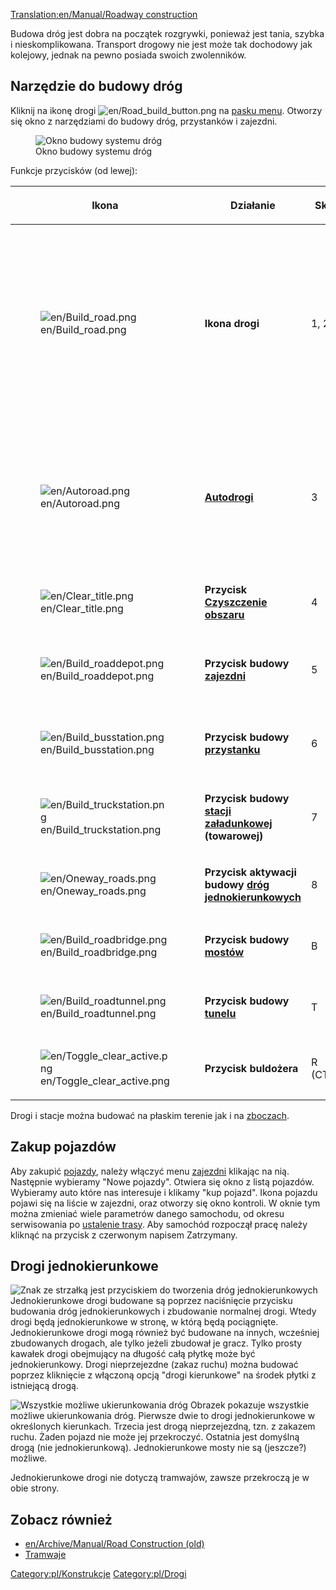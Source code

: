 [[Translation:en/Manual/Roadway construction]]
{{pl/Spis treści}}



Budowa dróg jest dobra na początek rozgrywki, ponieważ jest tania, szybka i nieskomplikowana. Transport drogowy nie jest może tak dochodowy jak kolejowy, jednak na pewno posiada swoich zwolenników. 
  

==Narzędzie do budowy dróg==
Kliknij na ikonę drogi [[File:en/Road build button.png]] na [[pl/Manual/Interfejs gry#Pasek Menu|pasku menu]]. Otworzy się okno z narzędziami do budowy dróg, przystanków i zajezdni. 

[[File:en/Road constructionnew.png|none|frame|Okno budowy systemu dróg]]

Funkcje przycisków (od lewej):
{| {{en/Wikitable}}
|- style="background:#efefef"
!width='46'|Ikona
!width='150'|Działanie
!Skrót
!Komentarz
|-
|[[File:en/Build road.png]]
|'''Ikona drogi'''||1, 2||Po zaznaczeniu pozwala zbudować drogę we wskazanym miejscu. Jest możliwość budowy przy użyciu opcji "kliknij i przeciągnij". Można również zbudować pół drogi na jednym kafelku. 
|-
|[[File:en/Autoroad.png]]||'''[[pl/Autodrogi|Autodrogi]]'''||3|| Bardzo pomocna funkcja, umożliwiająca budowę drogi w każdym kierunku. W połączeniu z przyciskiem Ctrl umożliwia kasowanie istniejących dróg.
|-
|[[File:en/Clear title.png]]||'''Przycisk [[pl/Manual/Kształtowanie terenu|Czyszczenie obszaru]]'''||4||Czyszczenie obszaru płytek.
|-
|[[File:en/Build roaddepot.png]]||'''Przycisk budowy  [[pl/Zajezdnie|zajezdni]] '''||5||Otworzy się okno w celu wyboru orientacji zajezdni.
|-
|[[File:en/Build busstation.png]]||'''Przycisk budowy  [[pl/Przystanek|przystanku]]'''||6||Otworzy się okno w celu wyboru orientacji przystanku
|-
|[[File:en/Build truckstation.png]]||'''Przycisk budowy [[pl/Stacja załadunkowa|stacji załadunkowej]] (towarowej)'''||7||Otworzy się okno w celu wyboru orientacji bazy.
|-
|[[File:en/Oneway roads.png]]||'''Przycisk aktywacji budowy [[pl/Manual/Drogi|dróg jednokierunkowych]]'''||8||Pozwala budować drogi jednokierunkowe.
|-
|[[File:en/Build roadbridge.png]]||'''Przycisk budowy [[pl/Mosty|mostów]]'''||B||Umożliwia budowę mostów drogowych.
|-
|[[File:en/Build roadtunnel.png]]||'''Przycisk budowy  [[pl/Tunele|tunelu]]'''||T||Umożliwia budowę tuneli drogowych.
|-
|[[File:en/Toggle clear active.png]]||'''Przycisk buldożera'''||R (CTRL)||Służy do czyszczenia obszaru.
|}

Drogi i stacje można budować na płaskim terenie jak i na [[pl/Archive/Manual/Settings/Budowa na skarpach|zboczach]].

==Zakup pojazdów==
Aby zakupić [[pl/Manual/Pojazdy drogowe|pojazdy]], należy włączyć menu [[pl/Zajezdnie|zajezdni]] klikając na nią. Następnie wybieramy "Nowe pojazdy". Otwiera się okno z listą pojazdów. Wybieramy auto które nas interesuje i klikamy "kup pojazd". Ikona pojazdu pojawi się na liście w zajezdni, oraz otworzy się okno kontroli. W oknie tym można zmieniać wiele parametrów danego samochodu, od okresu serwisowania po [[pl/Manual/Polecenia|ustalenie trasy]]. Aby samochód rozpoczął pracę należy kliknąć na przycisk z czerwonym napisem Zatrzymany.

==Drogi jednokierunkowe==
[[File:en/Oneway.png|right|frame|Znak ze strzałką jest przyciskiem do tworzenia dróg jednokierunkowych]]
Jednokierunkowe drogi budowane są poprzez naciśnięcie przycisku budowania dróg jednokierunkowych i zbudowanie normalnej drogi. Wtedy drogi będą jednokierunkowe w stronę, w którą będą pociągnięte. Jednokierunkowe drogi mogą również być budowane na innych, wcześniej zbudowanych drogach, ale tylko jeżeli zbudował je gracz. Tylko prosty kawałek drogi obejmujący na długość całą płytkę może być jednokierunkowy. Drogi nieprzejezdne (zakaz ruchu) można budować poprzez kliknięcie z włączoną opcją "drogi kierunkowe" na środek płytki z istniejącą drogą.

[[File:en/Oneways.png|left|frame|Wszystkie możliwe ukierunkowania dróg]]
Obrazek pokazuje wszystkie możliwe ukierunkowania dróg. Pierwsze dwie to drogi jednokierunkowe w określonych kierunkach. Trzecia jest drogą nieprzejezdną, tzn. z zakazem ruchu. Żaden pojazd nie może jej przekroczyć. Ostatnia jest domyślną drogą (nie jednokierunkową). Jednokierunkowe mosty nie są (jeszcze?) możliwe.

Jednokierunkowe drogi nie dotyczą tramwajów, zawsze przekroczą je w obie strony.


==Zobacz również==
*[[en/Archive/Manual/Road Construction (old)]]
*[[pl/Manual/Linie tramwajowe|Tramwaje]]

[[Category:pl/Konstrukcje]]
[[Category:pl/Drogi]]